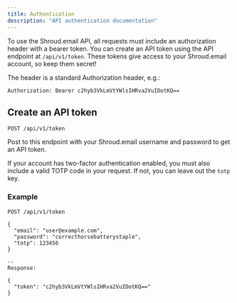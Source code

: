 ```yaml
---
title: Authentication
description: "API authentication documentation"
---
```



<Alert
  intent="info"
  text="For our hosted Shroud.email, use the host https://app.shroud.email for this API. If you're self-hosting, replace this with your own instance's domain!"
/>

To use the Shroud.email API, all requests must include an authorization header with a bearer token. You can create an API token using the API endpoint at `/api/v1/token`. These tokens give access to your Shroud.email account, so keep them secret!

The header is a standard Authorization header, e.g.:

```
Authorization: Bearer c2hyb3VkLmVtYWlsIHRva2VuIDotKQ==
```

## Create an API token

`POST /api/v1/token`

Post to this endpoint with your Shroud.email username and password to get an API token.

If your account has two-factor authentication enabled, you must also include a valid TOTP code in your request. If not, you can leave out the `totp` key.

### Example

```
POST /api/v1/token

{
  "email": "user@example.com",
  "password": "correcthorsebatterystaple",
  "totp": 123456
}

--
Response:

{
  "token": "c2hyb3VkLmVtYWlsIHRva2VuIDotKQ=="
}
```
